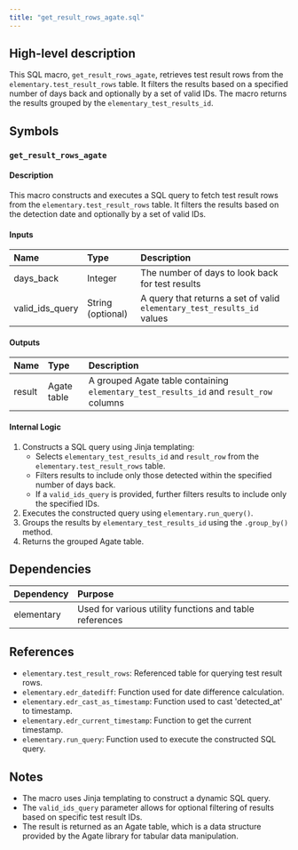 ```yaml
---
title: "get_result_rows_agate.sql"
---
```


## High-level description
This SQL macro, `get_result_rows_agate`, retrieves test result rows from the `elementary.test_result_rows` table. It filters the results based on a specified number of days back and optionally by a set of valid IDs. The macro returns the results grouped by the `elementary_test_results_id`.

## Symbols

### `get_result_rows_agate`
#### Description
This macro constructs and executes a SQL query to fetch test result rows from the `elementary.test_result_rows` table. It filters the results based on the detection date and optionally by a set of valid IDs.

#### Inputs
| Name | Type | Description |
|:-----|:-----|:------------|
| days_back | Integer | The number of days to look back for test results |
| valid_ids_query | String (optional) | A query that returns a set of valid `elementary_test_results_id` values |

#### Outputs
| Name | Type | Description |
|:-----|:-----|:------------|
| result | Agate table | A grouped Agate table containing `elementary_test_results_id` and `result_row` columns |

#### Internal Logic
1. Constructs a SQL query using Jinja templating:
   - Selects `elementary_test_results_id` and `result_row` from the `elementary.test_result_rows` table.
   - Filters results to include only those detected within the specified number of days back.
   - If a `valid_ids_query` is provided, further filters results to include only the specified IDs.
2. Executes the constructed query using `elementary.run_query()`.
3. Groups the results by `elementary_test_results_id` using the `.group_by()` method.
4. Returns the grouped Agate table.

## Dependencies
| Dependency | Purpose |
|:-----------|:--------|
| elementary | Used for various utility functions and table references |

## References
- `elementary.test_result_rows`: Referenced table for querying test result rows.
- `elementary.edr_datediff`: Function used for date difference calculation.
- `elementary.edr_cast_as_timestamp`: Function used to cast 'detected_at' to timestamp.
- `elementary.edr_current_timestamp`: Function to get the current timestamp.
- `elementary.run_query`: Function used to execute the constructed SQL query.

## Notes
- The macro uses Jinja templating to construct a dynamic SQL query.
- The `valid_ids_query` parameter allows for optional filtering of results based on specific test result IDs.
- The result is returned as an Agate table, which is a data structure provided by the Agate library for tabular data manipulation.